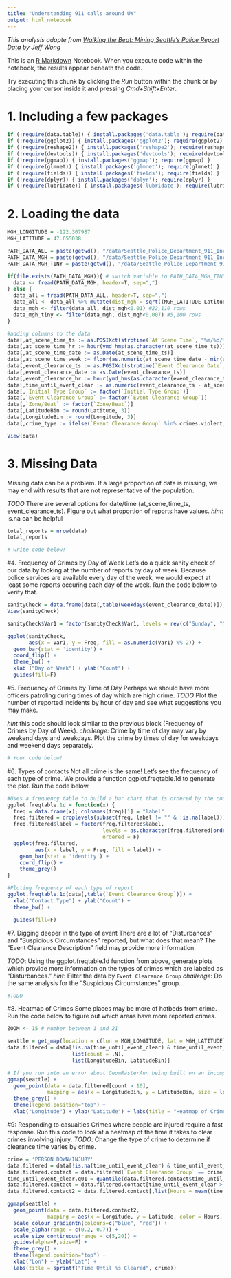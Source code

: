 ```yaml
---
title: "Understanding 911 calls around UW"
output: html_notebook
---
```

_This analysis adapte from [Walking the Beat: Mining Seattle’s Police Report Data](https://www.bayesimpact.org/stories/?name=walking-the-beat-mining-seattles-police-report-data) by Jeff Wong_

This is an [R Markdown](http://rmarkdown.rstudio.com) Notebook. When you execute code within the notebook, the results appear beneath the code. 

Try executing this chunk by clicking the *Run* button within the chunk or by placing your cursor inside it and pressing *Cmd+Shift+Enter*. 

# 1. Including a few packages
```r
if (!require(data.table)) { install.packages('data.table'); require(data.table) }
if (!require(ggplot2)) { install.packages('ggplot2'); require(ggplot2) }
if (!require(reshape2)) { install.packages('reshape2'); require(reshape2) }
if (!require(devtools)) { install.packages('devtools'); require(devtools) }
if (!require(ggmap)) { install.packages('ggmap'); require(ggmap) }
if (!require(glmnet)) { install.packages('glmnet'); require(glmnet) }
if (!require(fields)) { install.packages('fields'); require(fields) }
if (!require(dplyr)) { install.packages('dplyr'); require(dplyr) }
if (!require(lubridate)) { install.packages('lubridate'); require(lubridate) }
```

# 2. Loading the data
```r
MGH_LONGITUDE = -122.307987
MGH_LATITUDE = 47.655038

PATH_DATA_ALL = paste(getwd(), "/data/Seattle_Police_Department_911_Incident_Response.csv", sep = "")
PATH_DATA_MGH = paste(getwd(), "/data/Seattle_Police_Department_911_Incident_Response_Near_MGH.csv", sep = "")
PATH_DATA_MGH_TINY = paste(getwd(), "/data/Seattle_Police_Department_911_Incident_Response_Near_MGH_tiny.csv", sep = "")

if(file.exists(PATH_DATA_MGH)){ # switch variable to PATH_DATA_MGH_TINY if there are issues with scale of data
  data <- fread(PATH_DATA_MGH, header=T, sep=",")
} else {
  data_all = fread(PATH_DATA_ALL, header=T, sep=",")
  data_all <- data_all %>% mutate(dist_mgh = sqrt((MGH_LATITUDE-Latitude)^2 + (MGH_LONGITUDE-Longitude)^2)) # Finding crimes closest to MGH
  data_mgh <- filter(data_all, dist_mgh<0.01) #22,110 rows
  data_mgh_tiny <- filter(data_mgh, dist_mgh<0.007) #5,100 rows
}

#adding columns to the data
data[,at_scene_time_ts := as.POSIXct(strptime(`At Scene Time`, "%m/%d/%Y %I:%M:%S %p"))] #converting time from String to date and time representation (POSIXct)
data[,at_scene_time_hr := hour(ymd_hms(as.character(at_scene_time_ts)))]
data[,at_scene_time_date := as.Date(at_scene_time_ts)]
data[,at_scene_time_week := floor(as.numeric(at_scene_time_date - min(at_scene_time_date, na.rm=T)) / 7) + 1]
data[,event_clearance_ts := as.POSIXct(strptime(`Event Clearance Date`, "%m/%d/%Y %I:%M:%S %p"))]
data[,event_clearance_date := as.Date(event_clearance_ts)]
data[,event_clearance_hr := hour(ymd_hms(as.character(event_clearance_ts)))]
data[,time_until_event_clear := as.numeric(event_clearance_ts - at_scene_time_ts)]
data[,`Initial Type Group` := factor(`Initial Type Group`)]
data[,`Event Clearance Group` := factor(`Event Clearance Group`)]
data[,`Zone/Beat` := factor(`Zone/Beat`)]
data[,LatitudeBin := round(Latitude, 3)]
data[,LongitudeBin := round(Longitude, 3)]
data[,crime_type := ifelse(`Event Clearance Group` %in% crimes.violent, "Violent", ifelse(`Event Clearance Group` %in% crimes.serious, "Serious", "Minor"))]

View(data)
```

# 3. Missing Data
Missing data can be a problem. If a large proportion of data is missing, we may end with results that are not representative of the population.

*TODO* There are several options for date/time (at_scene_time_ts, event_clearance_ts). Figure out what proportion of reports have values. 
_hint_: is.na can be helpful
```r
total_reports = nrow(data)
total_reports

# write code below!
```


#4. Frequency of Crimes by Day of Week
Let's do a quick sanity check of our data by looking at the number of reports by day of week. Because police services are available every day of the week, we would expect at least some reports occuring each day of the week. Run the code below to verify that.
```r
sanityCheck = data.frame(data[,table(weekdays(event_clearance_date))]); # frequency of crimes by day of week
View(sanityCheck)

sanityCheck$Var1 = factor(sanityCheck$Var1, levels = rev(c("Sunday", "Monday", "Tuesday", "Wednesday", "Thursday", "Friday", "Saturday")))

ggplot(sanityCheck,
       aes(x = Var1, y = Freq, fill = as.numeric(Var1) %% 2)) +
  geom_bar(stat = 'identity') +
  coord_flip() +
  theme_bw() + 
  xlab ("Day of Week") + ylab("Count") +
  guides(fill=F)
```


#5. Frequency of Crimes by Time of Day
Perhaps we should have more officers patroling during times of day which are high crime. 
*TODO* Plot the number of reported incidents by hour of day and see what suggestions you may make. 

_hint_ this code should look similar to the previous block (Frequency of Crimes by Day of Week).
_challenge_: Crime by time of day may vary by weekend days and weekdays. Plot the crime by times of day for weekdays and weekend days separately.
```r
# Your code below!
```

#6. Types of contacts
Not all crime is the same! Let's see the frequency of each type of crime. We provide a function ggplot.freqtable.1d to generate the plot. Run the code below.
```r
#Uses a frequency table to build a bar chart that is ordered by the counts
ggplot.freqtable.1d = function(x) {
  freq = data.frame(x); colnames(freq)[1] = "label"
  freq.filtered = droplevels(subset(freq, label != "" & !is.na(label)))
  freq.filtered$label = factor(freq.filtered$label,
                               levels = as.character(freq.filtered[order(freq.filtered$Freq, decreasing = F),]$label),
                               ordered = F)
  ggplot(freq.filtered,
         aes(x = label, y = Freq, fill = label)) +
    geom_bar(stat = 'identity') +
    coord_flip() +
    theme_grey()
}

#Ploting frequency of each type of report
ggplot.freqtable.1d(data[,table(`Event Clearance Group`)]) +
  xlab("Contact Type") + ylab("Count") +
  theme_bw() +

  guides(fill=F)
```

#7. Digging deeper in the type of event
There are a lot of "Disturbances" and "Suspicious Circumstances" reported, but what does that mean? The "Event Clearance Description" field may provide more information. 

*TODO*: Using the ggplot.freqtable.1d function from above, generate plots which provide more information on the types of crimes which are labeled as "Disturbances."
_hint_: Filter the data by `Event Clearance Group`
_challenge_: Do the same analysis for the "Suspicious Circumstances" group.
```r
#TODO
```

#8. Heatmap of Crimes
Some places may be more of hotbeds from crime. Run the code below to figure out which areas have more reported crimes.
```r
ZOOM <- 15 # number between 1 and 21

seattle = get_map(location = c(lon = MGH_LONGITUDE, lat = MGH_LATITUDE), zoom = ZOOM, maptype = 'roadmap')
data.filtered = data[!is.na(time_until_event_clear) & time_until_event_clear > 0,
                     list(count = .N),
                     list(LongitudeBin, LatitudeBin)]

# If you run into an error about GeomRasterAnn being built on an incompatible version of ggproto, you must reinstall ggmap. Use this command: install.packages("ggmap", type = "source")
ggmap(seattle) +
  geom_point(data = data.filtered[count > 10],
             mapping = aes(x = LongitudeBin, y = LatitudeBin, size = log10(count), alpha = log10(count)), color = 'blue') +
  theme_grey() +
  theme(legend.position="top") +
  xlab("Longitude") + ylab("Latitude") + labs(title = "Heatmap of Crimes")

```

#9: Responding to casualties
Crimes where people are injured require a fast response. Run this code to look at a heatmap of the time it takes to clear crimes involving injury.
*TODO*: Change the type of crime to determine if clearance time varies by crime.
```r
crime = 'PERSON DOWN/INJURY'
data.filtered = data[!is.na(time_until_event_clear) & time_until_event_clear > 0]
data.filtered.contact = data.filtered[`Event Clearance Group` == crime]
time_until_event_clear.q01 = quantile(data.filtered.contact$time_until_event_clear, .01); time_until_event_clear.q99 = quantile(data.filtered.contact$time_until_event_clear, .99)
data.filtered.contact = data.filtered.contact[time_until_event_clear > time_until_event_clear.q01 & time_until_event_clear < time_until_event_clear.q99]
data.filtered.contact2 = data.filtered.contact[,list(Hours = mean(time_until_event_clear / 3600), count = .N), list(Longitude = LongitudeBin, Latitude = LatitudeBin)]

ggmap(seattle) +
  geom_point(data = data.filtered.contact2,
             mapping = aes(x = Longitude, y = Latitude, color = Hours, alpha = Hours, size = count)) +
  scale_colour_gradientn(colours=c("blue", "red")) +
  scale_alpha(range = c(0.2, 0.7)) +
  scale_size_continuous(range = c(5,20)) +
  guides(alpha=F,size=F) +
  theme_grey() +
  theme(legend.position="top") +
  xlab("Lon") + ylab("Lat") + 
  labs(title = sprintf("Time Until %s Cleared", crime))
```

